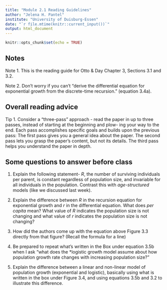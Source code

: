 ```yaml
---
title: "Module 2.1 Reading Guidelines"
author: "Jelena H. Pantel"
institute: "University of Duisburg-Essen"
date: "`r file.mtime(knitr::current_input())`"
output: html_document
---
```


```r
knitr::opts_chunk$set(echo = TRUE)
```

## Notes
Note 1. This is the reading guide for Otto & Day Chapter 3, Sections 3.1 and 3.2.

Note 2. Don't worry if you can't "derive the differential equation for exponential growth from the discrete-time recursion." (equation 3.4a).

## Overall reading advice

Tip 1. Consider a "three-pass" approach - read the paper in up to three passes, instead of starting at the beginning and plow- ing your way to the end. Each pass accomplishes specific goals and builds upon the previous pass: The first pass gives you a general idea about the paper. The second pass lets you grasp the paper’s content, but not its details. The third pass helps you understand the paper in depth.

## Some questions to answer before class

1. Explain the following statement- *R*, the number of surviving individuals per parent, is constant regardless of population size, and invariable for all individuals in the population. Contrast this with *age-structured* models (like we discussed last week).

2. Explain the difference between *R* in the recursion equation for exponential growth and *r* in the differential equation. What does *per capita* mean? What value of *R* indicates the population size is not changing and what value of *r* indicates the population size is not changing?

3. How did the authors come up with the equation above Figure 3.3 directly from that figure? (Recall the formula for a line)

4. Be prepared to repeat what's written in the Box under equation 3.5b when I ask "what does the *logistic growth model assume about how population growth rate changes with increasing population size?"

5. Explain the difference between a linear and non-linear model of population growth (exponential and logistic), basically using what is written in the box under Figure 3.4, and using equations 3.5b and 3.2 to illustrate this difference.